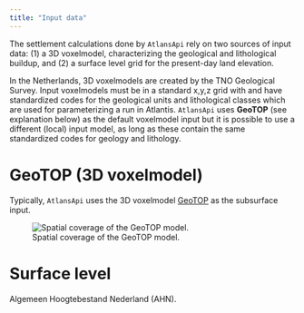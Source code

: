 ```yaml
---
title: "Input data"
---
```


The settlement calculations done by `AtlansApi` rely on two sources of input data: (1) a 3D voxelmodel, characterizing the geological and lithological buildup, and (2) a surface level grid for the present-day land elevation. 

In the Netherlands, 3D voxelmodels are created by the TNO Geological Survey. Input voxelmodels must be in a standard x,y,z grid with  and have standardized codes for the geological units and lithological classes which are used for parameterizing a run in Atlantis. `AtlansApi` uses **GeoTOP** (see explanation below) as the default voxelmodel input but it is possible to use a different (local) input model, as long as these contain the same standardized codes for geology and lithology. 

# GeoTOP (3D voxelmodel)

Typically, `AtlansApi` uses the 3D voxelmodel [GeoTOP](https://www.broloket.nl/toelichting/geotop) as the subsurface input.

![Spatial coverage of the GeoTOP model.](../_static/images/cover_geotop.png)

# Surface level

Algemeen Hoogtebestand Nederland (AHN).